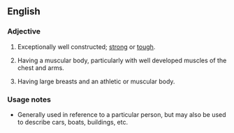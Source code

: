 ==English==

===Adjective===
{{en-adj|pos=[[built]] [[like]] a [[brick]] [[shithouse]]|-}}

# {{US|Canada|simile|colloquial|mildly|vulgar}} {{context|of an object}} Exceptionally well constructed; [[strong]] or [[tough]].
# {{US|Canada|simile|idiom|colloquial|mildly|vulgar}} {{context|of a man}} Having a muscular body, particularly with well developed muscles of the chest and arms.
# {{US|Canada|simile|idiom|colloquial|somewhat|vulgar}} {{context|of a woman}} Having large breasts and an athletic or muscular body.

===Usage notes===
* Generally used in reference to a particular person, but may also be used to describe cars, boats, buildings, etc.